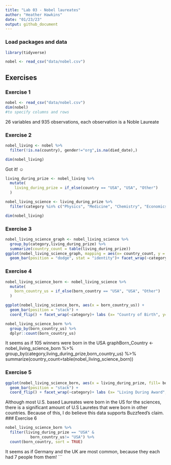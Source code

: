 ```yaml
---
title: "Lab 03 - Nobel laureates"
author: "Heather Hawkins"
date: "01/23/23"
output: github_document
---
```


### Load packages and data

```r
library(tidyverse) 
```

```r
nobel <- read_csv("data/nobel.csv")
```

## Exercises

### Exercise 1

```r
nobel <- read_csv("data/nobel.csv")
dim(nobel)
#to specify columns and rows
```

26 variables and 935 observations, each observation is a Noble Laureate

### Exercise 2


```r
nobel_living <- nobel %>%
  filter(!is.na(country), gender!="org",is.na(died_date),)

dim(nobel_living)
```

Got it! ☺️

```r
living_during_prize <- nobel_living %>%
  mutate(
    living_during_prize = if_else(country == "USA", "USA", "Other")
  )
```

```R
nobel_living_science <- living_during_prize %>%
  filter(category %in% c("Physics", "Medicine", "Chemistry", "Economics"))

dim(nobel_living)
```

### Exercise 3

```R
nobel_living_science_graph <- nobel_living_science %>%
  group_by(category,living_during_prize) %>%
  summarize(country_count = table(living_during_prize))
ggplot(nobel_living_science_graph, mapping = aes(x= country_count, y = living_during_prize))+
  geom_bar(position = "dodge", stat = "identity")+ facet_wrap(~category)+ labs (x= "Number of Nobel Laureates", y= "Living When Recieving Prize") 

```

### Exercise 4
```r
nobel_living_science_born <- nobel_living_science %>%
  mutate(
    born_country_us = if_else(born_country == "USA", "USA", "Other")
  )

```

```R
ggplot(nobel_living_science_born, aes(x = born_country_us)) +
  geom_bar(position = "stack") +
  coord_flip() + facet_wrap(~category)+ labs (x= "Country of Birth", y= "Number of Nobel Laureates" ) + labs(fill="Category of Science") 

```

```r
nobel_living_science_born %>%
  group_by(born_country_us) %>% 
  dplyr::count(born_country_us)

```
It seems as if 105 winners were born in the USA
graphBorn_Country <- nobel_living_science_born %>%
  group_by(category,living_during_prize,born_country_us) %>%
  summarize(country_count=table(nobel_living_science_born))

### Exercise 5
```r
ggplot(nobel_living_science_born, aes(x = living_during_prize, fill= born_country_us)) +
  geom_bar(position = "stack") +
  coord_flip() + facet_wrap(~category)+ labs (x= "Living During Award", y= "Number of Nobel Laureates" ) + labs(fill="Place of Birth") 

```
Although most U.S. based Laureates were born in the US for the sciences, there is a significant amount of U.S Lauretes that were born in other countries. Because of this, I do believe this data supports Buzzfeed's claim. 
### Exercise 6
```r
nobel_living_science_born %>%
  filter(living_during_prize == "USA" &
           born_country_us!= "USA") %>%
  count(born_country, sort = TRUE)
```
It seems as if Germany and the UK are most common, because they each had 7 people from them!
```
